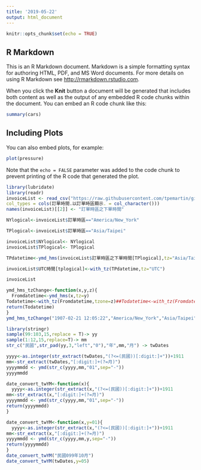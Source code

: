 ```yaml
---
title: '2019-05-22'
output: html_document
---
```


```r
knitr::opts_chunk$set(echo = TRUE)
```

## R Markdown

This is an R Markdown document. Markdown is a simple formatting syntax for authoring HTML, PDF, and MS Word documents. For more details on using R Markdown see <http://rmarkdown.rstudio.com>.

When you click the **Knit** button a document will be generated that includes both content as well as the output of any embedded R code chunks within the document. You can embed an R code chunk like this:

```r
summary(cars)
```

## Including Plots

You can also embed plots, for example:

```r
plot(pressure)
```

Note that the `echo = FALSE` parameter was added to the code chunk to prevent printing of the R code that generated the plot.

```r
library(lubridate)
library(readr)
invoiceList <- read_csv("https://raw.githubusercontent.com/tpemartin/github-data/master/invoiceList.csv",
col_types = cols(訂單時間.以訂單時區顯示. = col_character()))
names(invoiceList)[[2]] <- "訂單時區之下單時間"
```

```r
NYlogical<-invoiceList$訂單時區=="America/New_York"

TPlogical<-invoiceList$訂單時區=="Asia/Taipei"

invoiceList$NYlogical<- NYlogical
invoiceList$TPlogical<- TPlogical

TPdatetime<-ymd_hms(invoiceList$訂單時區之下單時間[TPlogical],tz="Asia/Taipei")

invoiceList$UTC時間[tplogical]<-with_tz(TPdatetime,tz="UTC")

invoiceList
```

```r

ymd_hms_tzChange<-function(x,y,z){
  Fromdatetime<-ymd_hms(x,tz=y)
Todatetime<-with_tz(Fromdatetime,tzone=z)##Todatetime<-with_tz(Fromdatetime,tz=z)(X)
return(Todatetime)
}
ymd_hms_tzChange("1907-02-21 12:05:22","America/New_York","Asia/Taipei")
```

```r
library(stringr)
sample(99:103,15,replace = T)-> yy
sample(1:12,15,replace=T)-> mm
str_c("民國",str_pad(yy,3,"left","0"),"年",mm,"月") -> twDates
```


```r
yyyy<-as.integer(str_extract(twDates,"(?<=(民國))[:digit:]+"))+1911
mm<-str_extract(twDates,"[:digit:]+(?=月)")
yyyymmdd <- ymd(str_c(yyyy,mm,"01",sep="-"))
yyyymmdd
```








```r
date_convert_twYM<-function(x){
  yyyy<-as.integer(str_extract(x,"(?<=(民國))[:digit:]+"))+1911
mm<-str_extract(x,"[:digit:]+(?=月)")
yyyymmdd <- ymd(str_c(yyyy,mm,"01",sep="-"))
return(yyyymmdd)
}

```

```r
date_convert_twYM<-function(x,y=01){
  yyyy<-as.integer(str_extract(x,"(?<=(民國))[:digit:]+"))+1911
mm<-str_extract(x,"[:digit:]+(?=月)")
yyyymmdd <- ymd(str_c(yyyy,mm,y,sep="-"))
return(yyyymmdd)
}
date_convert_twYM("民國099年10月")
date_convert_twYM(twDates,y=05)
```





























































